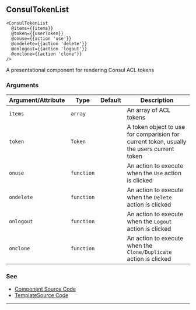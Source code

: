 ## ConsulTokenList

```
<ConsulTokenList
  @items={{items}}
  @token={{userToken}}
  @onuse={{action 'use'}}
  @ondelete={{action 'delete'}}
  @onlogout={{action 'logout'}}
  @onclone={{action 'clone'}}
/>
```

A presentational component for rendering Consul ACL tokens

### Arguments

| Argument/Attribute | Type | Default | Description |
| --- | --- | --- | --- |
| `items` | `array` |  | An array of ACL tokens |
| `token` | `Token` |  | A token object to use for comparision for current token, usually the users current token |
| `onuse` | `function` |  | An action to execute when the `Use` action is clicked |
| `ondelete` | `function` |  | An action to execute when the `Delete` action is clicked |
| `onlogout` | `function` |  | An action to execute when the `Logout` action is clicked |
| `onclone` | `function` |  | An action to execute when the `Clone/Duplicate` action is clicked |

### See

- [Component Source Code](./index.js)
- [TemplateSource Code](./index.hbs)

---
